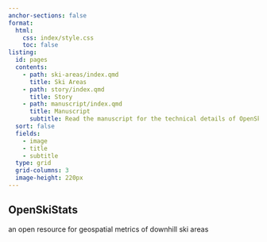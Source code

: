 ```yaml
---
anchor-sections: false
format:
  html:
    css: index/style.css
    toc: false
listing:
  id: pages
  contents:
    - path: ski-areas/index.qmd
      title: Ski Areas
    - path: story/index.qmd
      title: Story
    - path: manuscript/index.qmd
      title: Manuscript
      subtitle: Read the manuscript for the technical details of OpenSkiStats to become a scholar of skiing.
  sort: false
  fields:
    - image
    - title
    - subtitle
  type: grid
  grid-columns: 3
  image-height: 220px
---
```


::::column-screen
:::{class="snow-container" id="snow-container"}
:::
::::

:::{class="text-overlay"}
## OpenSkiStats

an open resource for geospatial metrics of downhill ski areas
:::

:::{#pages}
:::

<script src="index/snowflake.js"></script>
